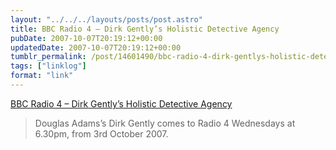 ```yaml
---
layout: "../../../layouts/posts/post.astro"
title: BBC Radio 4 – Dirk Gently’s Holistic Detective Agency
pubDate: 2007-10-07T20:19:12+00:00
updatedDate: 2007-10-07T20:19:12+00:00
tumblr_permalink: /post/14601490/bbc-radio-4-dirk-gentlys-holistic-detective
tags: ["linklog"]
format: "link"
---
```


[BBC Radio 4 &#8211; Dirk Gently&#8217;s Holistic Detective Agency][1]

> Douglas Adams&rsquo;s Dirk Gently comes to Radio 4 Wednesdays at 6.30pm, from 3rd October 2007.

[1]: http://www.bbc.co.uk/radio4/dirkgently/
